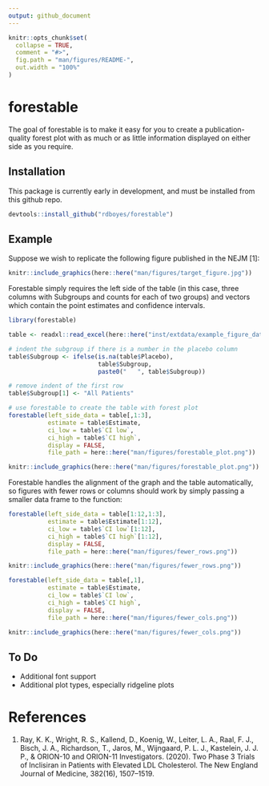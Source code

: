 ```yaml
---
output: github_document
---
```


<!-- README.md is generated from README.Rmd. Please edit that file -->

```r
knitr::opts_chunk$set(
  collapse = TRUE,
  comment = "#>",
  fig.path = "man/figures/README-",
  out.width = "100%"
)
```

# forestable

<!-- badges: start -->
<!-- badges: end -->

The goal of forestable is to make it easy for you to create a publication-quality forest plot with as much or as little information displayed on either side as you require. 

## Installation

This package is currently early in development, and must be installed from this github repo.

``` r
devtools::install_github("rdboyes/forestable")
```

## Example

Suppose we wish to replicate the following figure published in the NEJM [1]:

```r
knitr::include_graphics(here::here("man/figures/target_figure.jpg"))
```

Forestable simply requires the left side of the table (in this case, three columns with Subgroups and counts for each of two groups) and vectors which contain the point estimates and confidence intervals. 

```r
library(forestable)

table <- readxl::read_excel(here::here("inst/extdata/example_figure_data.xlsx"))

# indent the subgroup if there is a number in the placebo column
table$Subgroup <- ifelse(is.na(table$Placebo), 
                         table$Subgroup,
                         paste0("   ", table$Subgroup))

# remove indent of the first row
table$Subgroup[1] <- "All Patients"

# use forestable to create the table with forest plot
forestable(left_side_data = table[,1:3],
           estimate = table$Estimate,
           ci_low = table$`CI low`,
           ci_high = table$`CI high`,
           display = FALSE,
           file_path = here::here("man/figures/forestable_plot.png"))
```

```r
knitr::include_graphics(here::here("man/figures/forestable_plot.png"))
```

Forestable handles the alignment of the graph and the table automatically, so figures with fewer rows or columns should work by simply passing a smaller data frame to the function:

```r
forestable(left_side_data = table[1:12,1:3],
           estimate = table$Estimate[1:12],
           ci_low = table$`CI low`[1:12],
           ci_high = table$`CI high`[1:12],
           display = FALSE,
           file_path = here::here("man/figures/fewer_rows.png"))

knitr::include_graphics(here::here("man/figures/fewer_rows.png"))
```

```r
forestable(left_side_data = table[,1],
           estimate = table$Estimate,
           ci_low = table$`CI low`,
           ci_high = table$`CI high`,
           display = FALSE,
           file_path = here::here("man/figures/fewer_cols.png"))

knitr::include_graphics(here::here("man/figures/fewer_cols.png"))
```



## To Do

- Additional font support
- Additional plot types, especially ridgeline plots


# References

1. Ray, K. K., Wright, R. S., Kallend, D., Koenig, W., Leiter, L. A., Raal, F. J., Bisch, J. A., Richardson, T., Jaros, M., Wijngaard, P. L. J., Kastelein, J. J. P., & ORION-10 and ORION-11 Investigators. (2020). Two Phase 3 Trials of Inclisiran in Patients with Elevated LDL Cholesterol. The New England Journal of Medicine, 382(16), 1507–1519. 
